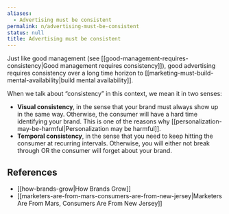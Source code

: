 ```yaml
---
aliases:
  - Advertising must be consistent
permalink: n/advertising-must-be-consistent
status: null
title: Advertising must be consistent
---
```

Just like good management (see [[good-management-requires-consistency|Good management requires consistency]]), good advertising requires consistency over a long time horizon to [[marketing-must-build-mental-availability|build mental availability]].

When we talk about “consistency” in this context, we mean it in two senses:

- **Visual consistency**, in the sense that your brand must always show up in the same way. Otherwise, the consumer will have a hard time identifying your brand. This is one of the reasons why [[personalization-may-be-harmful|Personalization may be harmful]].
- **Temporal consistency**, in the sense that you need to keep hitting the consumer at recurring intervals. Otherwise, you will either not break through OR the consumer will forget about your brand.

## References

- [[how-brands-grow|How Brands Grow]]
- [[marketers-are-from-mars-consumers-are-from-new-jersey|Marketers Are From Mars, Consumers Are From New Jersey]]
